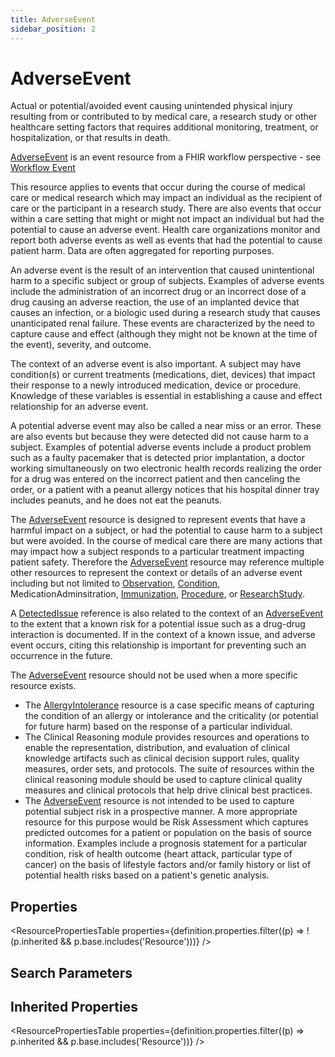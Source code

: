 ```yaml
---
title: AdverseEvent
sidebar_position: 2
---
```


# AdverseEvent

Actual or  potential/avoided event causing unintended physical injury resulting from or contributed to by medical care, a research study or other healthcare setting factors that requires additional monitoring, treatment, or hospitalization, or that results in death.

  <Tabs queryString="intro-section">
  <TabItem value="usage" label="Usage" default>
    <div>   <a name="scope"></a>      <p>    <a href="/docs/api/fhir/resources/adverseevent">AdverseEvent</a> is an event resource from a FHIR workflow perspective - see <a href="https://www.hl7.org/fhir/workflow.html#event">Workflow Event</a>   </p>   <p>    This resource applies to events that occur during the course of medical care or medical research which may impact an individual as the recipient of care or the participant in a research study.  There are also events that occur within a care setting that might or might not impact an individual but had the potential to cause an adverse event.  Health care organizations monitor and report both adverse events as well as events that had the potential to cause patient harm.  Data are often aggregated for reporting purposes.     </p>   <p>    An adverse event is the result of an intervention that caused unintentional harm to a specific subject or group of subjects.  Examples of adverse events include the administration of an incorrect drug or an incorrect dose of a drug causing an adverse reaction, the use of an implanted device that causes an infection, or a biologic used during a research study that causes unanticipated renal failure.   These events are characterized by the need to capture cause and effect (although they might not be known at the time of the event), severity, and outcome.     </p>   <p>    The context of an adverse event is also important.  A subject may have condition(s) or current treatments (medications, diet, devices) that impact their response to a newly introduced medication, device or procedure.  Knowledge of these variables is essential in establishing a cause and effect relationship for an adverse event.     </p>   <p>    A potential adverse event may also be called a near miss or an error.  These are also events but because they were detected did not cause harm to a subject.  Examples of potential adverse events include a product problem such as a faulty pacemaker that is detected prior implantation, a doctor working simultaneously on two electronic health records realizing the order for a drug was entered on the incorrect patient and then canceling the order, or a patient with a peanut allergy notices that his hospital dinner tray includes peanuts, and he does not eat the peanuts.     </p>  </div>
    </TabItem>
  <TabItem value="relationships" label="Relationships">
    <div>   <a name="bnr"></a>      <p>    The <a href="/docs/api/fhir/resources/adverseevent">AdverseEvent</a> resource is designed to represent events that have a harmful impact on a subject, or had the potential to cause harm to a subject but were avoided.  In the course of medical care there are many actions that may impact how a subject responds to a particular treatment impacting patient safety.  Therefore the <a href="/docs/api/fhir/resources/adverseevent">AdverseEvent</a> resource may reference multiple other resources to represent the context or details of an adverse event including but not limited to  <a href="/docs/api/fhir/resources/observation">Observation</a>, <a href="/docs/api/fhir/resources/condition">Condition</a>, MedicationAdminsitration, <a href="/docs/api/fhir/resources/immunization">Immunization</a>, <a href="/docs/api/fhir/resources/procedure">Procedure</a>, or <a href="/docs/api/fhir/resources/researchstudy">ResearchStudy</a>.     </p>   <p>    A <a href="/docs/api/fhir/resources/detectedissue">DetectedIssue</a> reference is also related to the context of an <a href="/docs/api/fhir/resources/adverseevent">AdverseEvent</a> to the extent that a known risk for a potential issue such as a drug-drug interaction is documented.  If in the context of a known issue, and adverse event occurs, citing this relationship is important for preventing such an occurrence in the future.   </p>   <p>    The <a href="/docs/api/fhir/resources/adverseevent">AdverseEvent</a> resource should not be used when a more specific resource exists.    </p>   <ul>    <li>The <a href="/docs/api/fhir/resources/allergyintolerance">AllergyIntolerance</a> resource is a case specific means of capturing the condition of an allergy or intolerance and the criticality (or potential for future harm) based on the response of a particular individual.</li>    <li>The Clinical Reasoning module provides resources and operations to enable the representation, distribution, and evaluation of clinical knowledge artifacts such as clinical decision support rules, quality measures, order sets, and protocols.  The suite of resources within the clinical reasoning module should be used to capture clinical quality measures and clinical protocols that help drive clinical best practices.</li>    <li>The <a href="/docs/api/fhir/resources/adverseevent">AdverseEvent</a> resource is not intended to be used to capture potential subject risk in a prospective manner.  A more appropriate resource for this purpose would be Risk Assessment which captures predicted outcomes for a patient or population on the basis of source information. Examples include a prognosis statement for a particular condition, risk of health outcome (heart attack, particular type of cancer) on the basis of lifestyle factors and/or family history or list of potential health risks based on a patient's genetic analysis.</li>   </ul>  </div>
    </TabItem>
  
  
</Tabs>


## Properties

<ResourcePropertiesTable properties={definition.properties.filter((p) => !(p.inherited && p.base.includes('Resource')))} />

## Search Parameters

<SearchParamsTable searchParams={definition.searchParameters} />

## Inherited Properties

<ResourcePropertiesTable properties={definition.properties.filter((p) => p.inherited && p.base.includes('Resource'))} />


